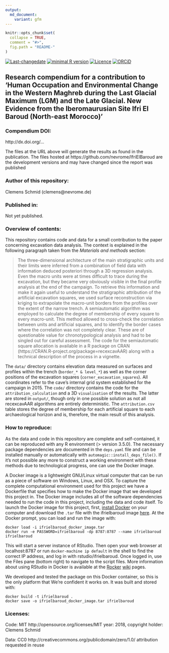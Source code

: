 ```yaml
---
output:
  md_document:
    variant: gfm
---
```


<!-- README.md is generated from README.Rmd. Please edit that file -->

```r
knitr::opts_chunk$set(
  collapse = TRUE,
  comment = "#>",
  fig.path = "README-"
)
```

[![Last-changedate](https://img.shields.io/badge/last%20change-`r gsub('-', '--', Sys.Date())`-brightgreen.svg)](https://github.com/nevrome/IfriElBaroud/commits/master) [![minimal R version](https://img.shields.io/badge/R%3E%3D-3.5.0-brightgreen.svg)](https://cran.r-project.org/) [![Licence](https://img.shields.io/github/license/mashape/apistatus.svg)](http://choosealicense.com/licenses/mit/) [![ORCiD](https://img.shields.io/badge/ORCiD-0000--0003--3448--5715-green.svg)](http://orcid.org/0000-0003-3448-5715) 

## Research compendium for a contribution to 'Human Occupation and Environmental Change in the Western Maghreb during the Last Glacial Maximum (LGM) and the Late Glacial. New Evidence from the Iberomaurusian Site Ifri El Baroud (North-east Morocco)' 

### Compendium DOI: 
 
http://dx.doi.org/...

The files at the URL above will generate the results as found in the publication. The files hosted at https://github.com/nevrome/IfriElBaroud are the development versions and may have changed since the report was published

### Author of this repository:

Clemens Schmid (clemens@nevrome.de)

### Published in: 

Not yet published.

### Overview of contents:

This repository contains code and data for a small contribution to the paper concerning excavation data analysis. The context is explained in the following paragraph taken from the *Materials and methods* section:

> The three-dimensional architecture of the main stratigraphic units and their limits were inferred from a combination of field data with information deduced posteriori through a 3D regression analysis. Even the macro units were at times difficult to trace during the excavation, but they became very obviously visible in the final profile analysis at the end of the campaign. To retrieve this information and make it again useful to understand the stratigraphic attribution of the artificial excavation squares, we used surface reconstruction via kriging to extrapolate the macro-unit borders from the profiles over the extent of the narrow trench. A semiautomatic algorithm was employed to calculate the degree of membership of every square to every macro-unit. This method allowed to cross-check the correlation between units and artificial squares, and to identify the border cases where the correlation was not completely clear. These are of questionable value for chronotypological analysis and had to be singled out for careful assessment. The code for the semiautomatic square allocation is available in a R package on CRAN (https://CRAN.R-project.org/package=recexcavAAR) along with a technical description of the process in a vignette.

The `data/` directory contains elevation data measured on surfaces and profiles within the trench (`border_* & level_*`) as well as the corner positions of the excavation squares (`corner_excavation_squares`). All coordinates refer to the cave's internal grid system established for the campaign in 2015. The `code/` directory contains the code for the `attribution_calculation` and a 3D `visualisation` of the results. The latter are stored in `output/`, though only in one possible solution as not all recexcavAAR algorithms are entirely deterministic. The `attribution.csv` table stores the degree of membership for each artificial square to each archaeological horizon and is, therefore, the main result of this analysis.

### How to reproduce:

As the data and code in this repository are complete and self-contained, it can be reproduced with any R environment (> version 3.5.0). The necessary package dependencies are documented in the `deps.yaml` file and can be installed manually or automatically with `automagic::install_deps_file()`. If it's not possible any more to construct a working environment with these methods due to technological progress, one can use the Docker image. 

A Docker image is a lightweight GNU/Linux virtual computer that can be run as a piece of software on Windows, Linux, and OSX. To capture the complete computational environment used for this project we have a Dockerfile that specifies how to make the Docker image that we developed this project in. The Docker image includes all of the software dependencies needed to run the code in this project, including the data and code itself. To launch the Docker image for this project, first, [install Docker](https://docs.docker.com/installation/) on your computer and download the `.tar` file with the ifrielbaroud image [here](https://github.com/nevrome/IfriElBaroud/releases). At the Docker prompt, you can load and run the image with:

    docker load -i ifrielbaroud_docker_image.tar
    docker run -e PASSWORD=ifrielbaroud -dp 8787:8787 --name ifrielbaroud ifrielbaroud

This will start a server instance of RStudio. Then open your web browser at localhost:8787 or run `docker-machine ip default` in the shell to find the correct IP address, and log in with rstudio/ifrielbaroud. Once logged in, use the Files pane (bottom right) to navigate to the script files. More information about using RStudio in Docker is available at the [Rocker](https://github.com/rocker-org) [wiki](https://github.com/rocker-org/rocker/wiki/Using-the-RStudio-image) pages. 

We developed and tested the package on this Docker container, so this is the only platform that We're confident it works on. It was built and stored with:

    docker build -t ifrielbaroud .
    docker save -o ifrielbaroud_docker_image.tar ifrielbaroud

### Licenses:

Code: MIT http://opensource.org/licenses/MIT year: 2018, copyright holder: Clemens Schmid

Data: CC0 http://creativecommons.org/publicdomain/zero/1.0/ attribution requested in reuse
